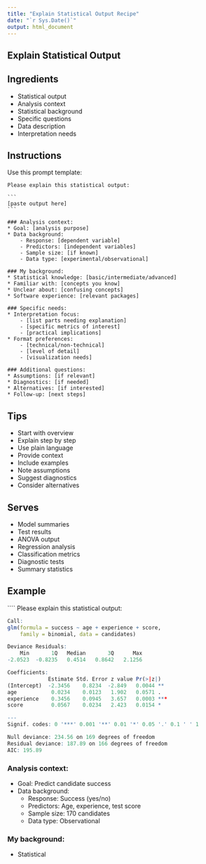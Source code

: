 ```yaml
---
title: "Explain Statistical Output Recipe"
date: "`r Sys.Date()`"
output: html_document
---
```


## Explain Statistical Output {#explain-stats}

## Ingredients

* Statistical output
* Analysis context
* Statistical background
* Specific questions
* Data description
* Interpretation needs

## Instructions

Use this prompt template:

````
Please explain this statistical output:

```
[paste output here]
```

### Analysis context:
* Goal: [analysis purpose]
* Data background:
    - Response: [dependent variable]
    - Predictors: [independent variables]
    - Sample size: [if known]
    - Data type: [experimental/observational]

### My background:
* Statistical knowledge: [basic/intermediate/advanced]
* Familiar with: [concepts you know]
* Unclear about: [confusing concepts]
* Software experience: [relevant packages]

### Specific needs:
* Interpretation focus:
    - [list parts needing explanation]
    - [specific metrics of interest]
    - [practical implications]
* Format preferences:
    - [technical/non-technical]
    - [level of detail]
    - [visualization needs]

### Additional questions:
* Assumptions: [if relevant]
* Diagnostics: [if needed]
* Alternatives: [if interested]
* Follow-up: [next steps]
````

## Tips

* Start with overview
* Explain step by step
* Use plain language
* Provide context
* Include examples
* Note assumptions
* Suggest diagnostics
* Consider alternatives

## Serves

* Model summaries
* Test results
* ANOVA output
* Regression analysis
* Classification metrics
* Diagnostic tests
* Summary statistics

## Example

````
Please explain this statistical output:

```r
Call:
glm(formula = success ~ age + experience + score, 
    family = binomial, data = candidates)

Deviance Residuals: 
    Min       1Q   Median       3Q      Max  
-2.0523  -0.8235   0.4514   0.8642   2.1256  

Coefficients:
             Estimate Std. Error z value Pr(>|z|)    
(Intercept)  -2.3456    0.8234  -2.849   0.0044 ** 
age           0.0234    0.0123   1.902   0.0571 .  
experience    0.3456    0.0945   3.657   0.0003 ***
score         0.0567    0.0234   2.423   0.0154 *  

---
Signif. codes: 0 '***' 0.001 '**' 0.01 '*' 0.05 '.' 0.1 ' ' 1

Null deviance: 234.56 on 169 degrees of freedom
Residual deviance: 187.89 on 166 degrees of freedom
AIC: 195.89
```

### Analysis context:
* Goal: Predict candidate success
* Data background:
    - Response: Success (yes/no)
    - Predictors: Age, experience, test score
    - Sample size: 170 candidates
    - Data type: Observational

### My background:
* Statistical